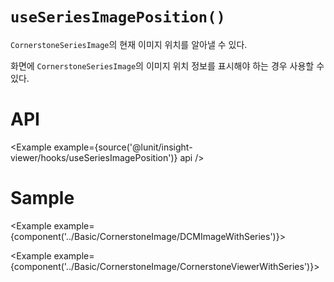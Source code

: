 
# `useSeriesImagePosition()`

`CornerstoneSeriesImage`의 현재 이미지 위치를 알아낼 수 있다.

화면에 `CornerstoneSeriesImage`의 이미지 위치 정보를 표시해야 하는 경우 사용할 수 있다.

# API

<Example example={source('@lunit/insight-viewer/hooks/useSeriesImagePosition')} api />

# Sample

<Example example={component('../Basic/CornerstoneImage/DCMImageWithSeries')}>
  <Preview height={280}/>
</Example> 

<Example example={component('../Basic/CornerstoneImage/CornerstoneViewerWithSeries')}>
  <Preview height={520}/>
</Example>